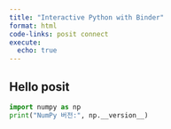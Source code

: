 ```yaml
---
title: "Interactive Python with Binder"
format: html
code-links: posit connect
execute:
  echo: true
---
```


## Hello posit

```python
import numpy as np
print("NumPy 버전:", np.__version__)
```